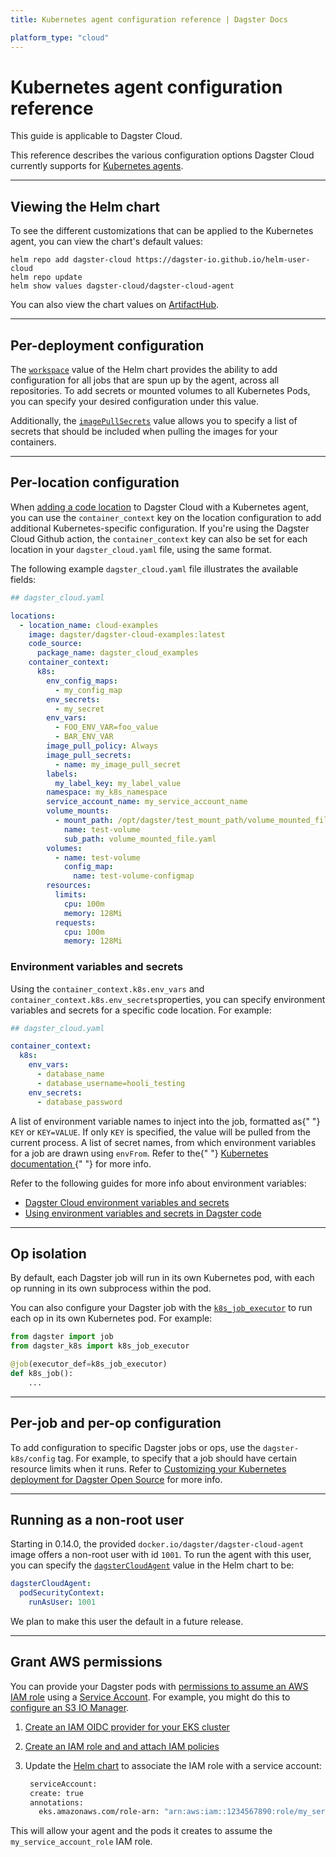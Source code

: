 ```yaml
---
title: Kubernetes agent configuration reference | Dagster Docs

platform_type: "cloud"
---
```


# Kubernetes agent configuration reference

<Note>This guide is applicable to Dagster Cloud.</Note>

This reference describes the various configuration options Dagster Cloud currently supports for [Kubernetes agents](/dagster-cloud/deployment/agents/kubernetes/configuring-running-kubernetes-agent).

---

## Viewing the Helm chart

To see the different customizations that can be applied to the Kubernetes agent, you can view the chart's default values:

```shell
helm repo add dagster-cloud https://dagster-io.github.io/helm-user-cloud
helm repo update
helm show values dagster-cloud/dagster-cloud-agent
```

You can also view the chart values on [ArtifactHub](https://artifacthub.io/packages/helm/dagster-cloud/dagster-cloud-agent?modal=values).

---

## Per-deployment configuration

The [`workspace`](https://artifacthub.io/packages/helm/dagster-cloud/dagster-cloud-agent?modal=values) value of the Helm chart provides the ability to add configuration for all jobs that are spun up by the agent, across all repositories. To add secrets or mounted volumes to all Kubernetes Pods, you can specify your desired configuration under this value.

Additionally, the [`imagePullSecrets`](https://artifacthub.io/packages/helm/dagster-cloud/dagster-cloud-agent?modal=values) value allows you to specify a list of secrets that should be included when pulling the images for your containers.

---

## Per-location configuration

When [adding a code location](/dagster-cloud/developing-testing/code-locations) to Dagster Cloud with a Kubernetes agent, you can use the `container_context` key on the location configuration to add additional Kubernetes-specific configuration. If you're using the Dagster Cloud Github action, the `container_context` key can also be set for each location in your `dagster_cloud.yaml` file, using the same format.

The following example `dagster_cloud.yaml` file illustrates the available fields:

```yaml
## dagster_cloud.yaml

locations:
  - location_name: cloud-examples
    image: dagster/dagster-cloud-examples:latest
    code_source:
      package_name: dagster_cloud_examples
    container_context:
      k8s:
        env_config_maps:
          - my_config_map
        env_secrets:
          - my_secret
        env_vars:
          - FOO_ENV_VAR=foo_value
          - BAR_ENV_VAR
        image_pull_policy: Always
        image_pull_secrets:
          - name: my_image_pull_secret
        labels:
          my_label_key: my_label_value
        namespace: my_k8s_namespace
        service_account_name: my_service_account_name
        volume_mounts:
          - mount_path: /opt/dagster/test_mount_path/volume_mounted_file.yaml
            name: test-volume
            sub_path: volume_mounted_file.yaml
        volumes:
          - name: test-volume
            config_map:
              name: test-volume-configmap
        resources:
          limits:
            cpu: 100m
            memory: 128Mi
          requests:
            cpu: 100m
            memory: 128Mi
```

### Environment variables and secrets

Using the `container_context.k8s.env_vars` and `container_context.k8s.env_secrets`properties, you can specify environment variables and secrets for a specific code location. For example:

```yaml
## dagster_cloud.yaml

container_context:
  k8s:
    env_vars:
      - database_name
      - database_username=hooli_testing
    env_secrets:
      - database_password
```

<ReferenceTable>
  <ReferenceTableItem propertyName="env_vars">
    A list of environment variable names to inject into the job, formatted as{" "}
    <code>KEY</code> or <code>KEY=VALUE</code>. If only <code>KEY</code> is
    specified, the value will be pulled from the current process.
  </ReferenceTableItem>
  <ReferenceTableItem propertyName="env_secrets">
    A list of secret names, from which environment variables for a job are drawn
    using <code>envFrom</code>. Refer to the{" "}
    <a href="https://kubernetes.io/docs/tasks/inject-data-application/distribute-credentials-secure/#configure-all-key-value-pairs-in-a-secret-as-container-environment-variables">
      Kubernetes documentation
    </a>{" "}
    for more info.
  </ReferenceTableItem>
</ReferenceTable>

Refer to the following guides for more info about environment variables:

- [Dagster Cloud environment variables and secrets](/dagster-cloud/developing-testing/environment-variables-and-secrets)
- [Using environment variables and secrets in Dagster code](/guides/dagster/using-environment-variables-and-secrets)

---

## Op isolation

By default, each Dagster job will run in its own Kubernetes pod, with each op running in its own subprocess within the pod.

You can also configure your Dagster job with the [`k8s_job_executor`](https://docs.dagster.io/\_apidocs/libraries/dagster-k8s#dagster_k8s.k8s_job_executor) to run each op in its own Kubernetes pod. For example:

```python
from dagster import job
from dagster_k8s import k8s_job_executor

@job(executor_def=k8s_job_executor)
def k8s_job():
    ...
```

---

## Per-job and per-op configuration

To add configuration to specific Dagster jobs or ops, use the `dagster-k8s/config` tag. For example, to specify that a job should have certain resource limits when it runs. Refer to [Customizing your Kubernetes deployment for Dagster Open Source](/deployment/guides/kubernetes/customizing-your-deployment#job-or-op-kubernetes-configuration) for more info.

---

## Running as a non-root user

Starting in 0.14.0, the provided `docker.io/dagster/dagster-cloud-agent` image offers a non-root user with id `1001`. To run the agent with this user, you can specify the [`dagsterCloudAgent`](https://artifacthub.io/packages/helm/dagster-cloud/dagster-cloud-agent?modal=values) value in the Helm chart to be:

```yaml
dagsterCloudAgent:
  podSecurityContext:
    runAsUser: 1001
```

We plan to make this user the default in a future release.

---

## Grant AWS permissions

You can provide your Dagster pods with [permissions to assume an AWS IAM role](https://docs.aws.amazon.com/eks/latest/userguide/iam-roles-for-service-accounts.html) using a [Service Account](https://kubernetes.io/docs/tasks/configure-pod-container/configure-service-account/). For example, you might do this to [configure an S3 IO Manager](/deployment/guides/aws#using-s3-for-io-management).

1. [Create an IAM OIDC provider for your EKS cluster](https://docs.aws.amazon.com/eks/latest/userguide/enable-iam-roles-for-service-accounts.html)
2. [Create an IAM role and and attach IAM policies](https://docs.aws.amazon.com/eks/latest/userguide/associate-service-account-role.html)
3. Update the [ Helm chart](#viewing-the-helm-chart) to associate the IAM role with a service account:

   ```bash
    serviceAccount:
    create: true
    annotations:
      eks.amazonaws.com/role-arn: "arn:aws:iam::1234567890:role/my_service_account_role"
   ```

This will allow your agent and the pods it creates to assume the `my_service_account_role` IAM role.
